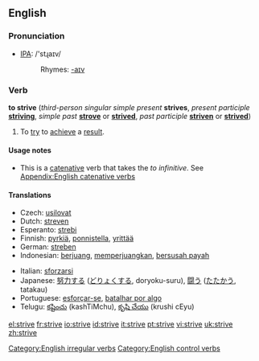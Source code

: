 ==English==

===Pronunciation===
*[[w:IPA|IPA]]: /'stɻaɪv/
*:Rhymes: [[Rhymes:English:-aɪv|-aɪv]]

===Verb===
'''to strive''' (''third-person singular simple present'' '''strives''', ''present participle'' '''[[striving]]''', ''simple past'' '''[[strove]]''' or '''[[strived]]''', ''past participle'' '''[[striven]]''' or '''[[strived]]''')

# To [[try]] to [[achieve]] a [[result]].

====Usage notes====
* This is a [[catenative]] verb that takes the ''to infinitive''. See [[Appendix:English catenative verbs]]

====Translations====
{{trans-top|to try}}
*Czech: [[usilovat]]
*Dutch: [[streven]]
*Esperanto: [[strebi]]
*Finnish: [[pyrkiä]], [[ponnistella]], [[yrittää]]
*German: [[streben]]
*Indonesian: [[juang|berjuang]], [[juang|memperjuangkan]], [[susah payah|bersusah payah]]
{{trans-mid}}
*Italian: [[sforzarsi]]
*Japanese: [[努力]]する ([[どりょく]]する, doryoku-suru), [[闘う]] ([[たたかう]], tatakau)
*Portuguese: [[esforçar-se]], [[batalhar por algo]]
*Telugu: [[కష్టించు]] (kashTiMchu), [[కృషి చేయు]] (krushi cEyu)
{{trans-bottom}}

[[Category:English irregular verbs]]
[[Category:English control verbs]]

[[el:strive]]
[[fr:strive]]
[[io:strive]]
[[id:strive]]
[[it:strive]]
[[pt:strive]]
[[vi:strive]]
[[uk:strive]]
[[zh:strive]]